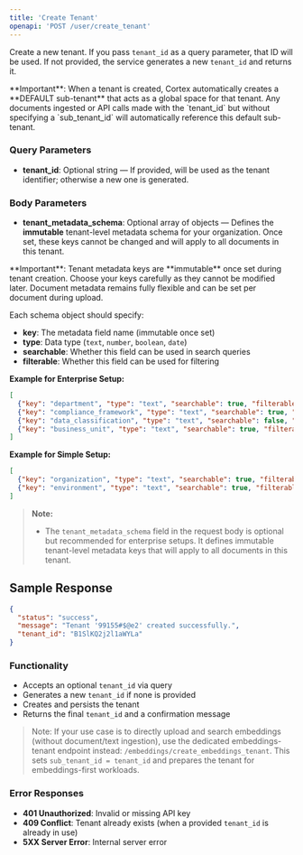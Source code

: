 ```yaml
---
title: 'Create Tenant'
openapi: 'POST /user/create_tenant'
---
```


Create a new tenant. If you pass `tenant_id` as a query parameter, that ID will be used. If not provided, the service generates a new `tenant_id` and returns it.

<Note>
**Important**: When a tenant is created, Cortex automatically creates a **DEFAULT sub-tenant** that acts as a global space for that tenant. Any documents ingested or API calls made with the `tenant_id` but without specifying a `sub_tenant_id` will automatically reference this default sub-tenant.
</Note>

### Query Parameters
- **tenant_id**: Optional string — If provided, will be used as the tenant identifier; otherwise a new one is generated.

### Body Parameters
- **tenant_metadata_schema**: Optional array of objects — Defines the **immutable** tenant-level metadata schema for your organization. Once set, these keys cannot be changed and will apply to all documents in this tenant.

<Warning>
**Important**: Tenant metadata keys are **immutable** once set during tenant creation. Choose your keys carefully as they cannot be modified later. Document metadata remains fully flexible and can be set per document during upload.
</Warning>

Each schema object should specify:
- **key**: The metadata field name (immutable once set)
- **type**: Data type (`text`, `number`, `boolean`, `date`)
- **searchable**: Whether this field can be used in search queries
- **filterable**: Whether this field can be used for filtering

**Example for Enterprise Setup:**
```json
[
  {"key": "department", "type": "text", "searchable": true, "filterable": true},
  {"key": "compliance_framework", "type": "text", "searchable": true, "filterable": true},
  {"key": "data_classification", "type": "text", "searchable": false, "filterable": true},
  {"key": "business_unit", "type": "text", "searchable": true, "filterable": true}
]
```

**Example for Simple Setup:**
```json
[
  {"key": "organization", "type": "text", "searchable": true, "filterable": true},
  {"key": "environment", "type": "text", "searchable": true, "filterable": true}
]
```


> **Note:**
> - The `tenant_metadata_schema` field in the request body is optional but recommended for enterprise setups. It defines immutable tenant-level metadata keys that will apply to all documents in this tenant.

## Sample Response

```json
{
  "status": "success",
  "message": "Tenant '99155#$@e2' created successfully.",
  "tenant_id": "B1SlKQ2j2l1aWYLa"
}
```

### Functionality
- Accepts an optional `tenant_id` via query
- Generates a new `tenant_id` if none is provided
- Creates and persists the tenant
- Returns the final `tenant_id` and a confirmation message

> Note: If your use case is to directly upload and search embeddings (without document/text ingestion), use the dedicated embeddings-tenant endpoint instead: `/embeddings/create_embeddings_tenant`. This sets `sub_tenant_id = tenant_id` and prepares the tenant for embeddings-first workloads.

### Error Responses
- **401 Unauthorized**: Invalid or missing API key
- **409 Conflict**: Tenant already exists (when a provided `tenant_id` is already in use)
- **5XX Server Error**: Internal server error
